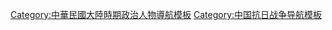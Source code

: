 {{Navbox
|name = 救国会七君子
|title = [[七君子事件|救国会七君子]]
|bodyclass = hlist

|list1 =
* [[沈钧儒]]
* [[鄒韜奮]]
* [[章乃器]]
* [[史良]]
* [[王造時]]
* [[李公樸]]
* [[沙千里]]

}}<noinclude>

[[Category:中華民國大陸時期政治人物導航模板]]
[[Category:中国抗日战争导航模板]]
</noinclude>